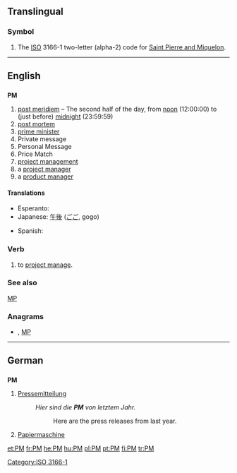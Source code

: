 {{also|Pm}}
==Translingual==

===Symbol===
{{infl|mul|symbol}}

# The [[ISO]] 3166-1 two-letter (alpha-2) code for [[Saint Pierre and Miquelon]].

[[Category:ISO 3166-1]]

----

==English==

==={{initialism}}===
'''PM'''

# [[post meridiem]] – The second half of the day, from [[noon]] (12:00:00) to (just before) [[midnight]] (23:59:59)
# [[post mortem]]
# [[prime minister|prime minister]]
# Private message
# Personal Message
# Price Match
# [[project management]]
#a [[project manager]]
#a [[w:product manager|product manager]]

====Translations====
{{trans-top|after 12:00:00}}
* Esperanto: {{t-|eo|p.t.m.|xs=Esperanto}}
* Japanese: [[午後]] ([[ごご]], gogo)
{{trans-mid}}
* Spanish: {{t-|es|PM}}
{{trans-bottom}}

===Verb===
{{en-verb}}
#to [[project manage]].

===See also===
[[MP]]

===Anagrams===
* {{alphagram|[[Mp#English|Mp]]}} , [[MP#English|MP]]

----

==German==

==={{initialism|de}}===
'''PM'''

# [[Pressemitteilung]]
#: ''Hier sind die '''PM''' von letztem Jahr.''
#:: Here are the press releases from last year.
# [[Papiermaschine]]

[[et:PM]]
[[fr:PM]]
[[he:PM]]
[[hu:PM]]
[[pl:PM]]
[[pt:PM]]
[[fi:PM]]
[[tr:PM]]